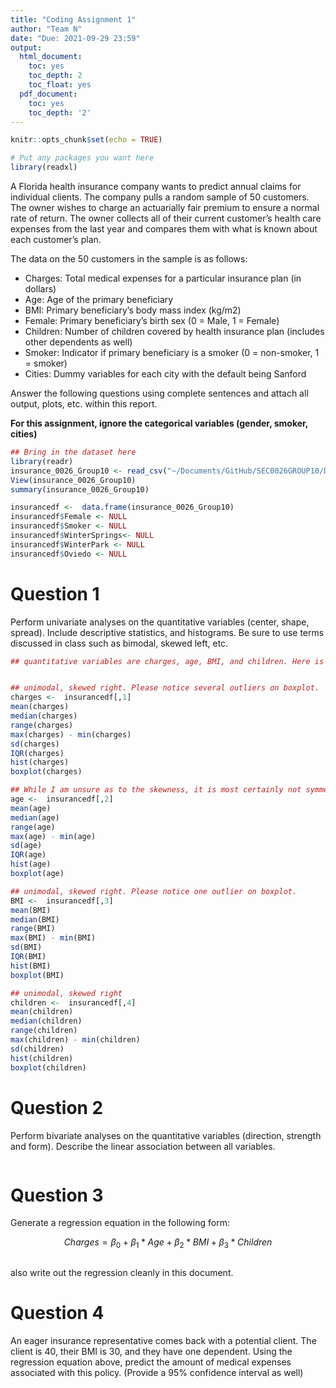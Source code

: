 ```yaml
---
title: "Coding Assignment 1"
author: "Team N"
date: "Due: 2021-09-29 23:59"
output:
  html_document:
    toc: yes
    toc_depth: 2
    toc_float: yes
  pdf_document:
    toc: yes
    toc_depth: '2'
---
```


```r
knitr::opts_chunk$set(echo = TRUE)
```

```r
# Put any packages you want here
library(readxl)
```


A Florida health insurance company wants to predict annual claims for individual clients. The company pulls a random sample of 50 customers. The owner wishes to charge an actuarially fair premium to ensure a normal rate of return. The owner collects all of their current customer’s health care expenses from the last year and compares them with what is known about each customer’s plan. 

The data on the 50 customers in the sample is as follows:

-	Charges: Total medical expenses for a particular insurance plan (in dollars)
-	Age: Age of the primary beneficiary
-	BMI: Primary beneficiary’s body mass index (kg/m2)
-	Female: Primary beneficiary’s birth sex (0 = Male, 1 = Female)
-	Children: Number of children covered by health insurance plan (includes other dependents as well)
-	Smoker: Indicator if primary beneficiary is a smoker (0 = non-smoker, 1 = smoker)
-	Cities: Dummy variables for each city with the default being Sanford

Answer the following questions using complete sentences and attach all output, plots, etc. within this report.


**For this assignment, ignore the categorical variables (gender, smoker, cities)**

```r
## Bring in the dataset here
library(readr)
insurance_0026_Group10 <- read_csv("~/Documents/GitHub/SEC0026GROUP10/Data/insurance_0026_Group10.csv")
View(insurance_0026_Group10)
summary(insurance_0026_Group10)

insurancedf <-  data.frame(insurance_0026_Group10)
insurancedf$Female <- NULL
insurancedf$Smoker <- NULL
insurancedf$WinterSprings<- NULL
insurancedf$WinterPark <- NULL
insurancedf$Oviedo <- NULL
```



# Question 1

Perform univariate analyses on the quantitative variables (center, shape, spread). Include descriptive statistics, and histograms. Be sure to use terms discussed in class such as bimodal, skewed left, etc.

```r
## quantitative variables are charges, age, BMI, and children. Here is mean, median, range, and standard deviation


## unimodal, skewed right. Please notice several outliers on boxplot.
charges <-  insurancedf[,1]
mean(charges)
median(charges)
range(charges)
max(charges) - min(charges)
sd(charges)
IQR(charges)
hist(charges)
boxplot(charges)

## While I am unsure as to the skewness, it is most certainly not symmetrical. And while the one true mode is 59, this distrubution would be considered multimodal 
age <-  insurancedf[,2]
mean(age)
median(age)
range(age)
max(age) - min(age)
sd(age)
IQR(age)
hist(age)
boxplot(age)

## unimodal, skewed right. Please notice one outlier on boxplot. 
BMI <-  insurancedf[,3]
mean(BMI)
median(BMI)
range(BMI)
max(BMI) - min(BMI)
sd(BMI)
IQR(BMI)
hist(BMI)
boxplot(BMI)

## unimodal, skewed right
children <-  insurancedf[,4]
mean(children)
median(children)
range(children)
max(children) - min(children)
sd(children)
hist(children)
boxplot(children)


```

# Question 2

Perform bivariate analyses on the quantitative variables (direction, strength and form). Describe the linear association between all variables. 

```r

```

# Question 3

Generate a regression equation in the following form:

$$Charges = \beta_{0}+\beta_{1}*Age+\beta_{2}*BMI+\beta_{3}*Children$$

```r

```

also write out the regression cleanly in this document.

# Question 4

An eager insurance representative comes back with a potential client. The client is 40, their BMI is 30, and they have one dependent. Using the regression equation above, predict the amount of medical expenses associated with this policy. (Provide a 95% confidence interval as well)


```r

```